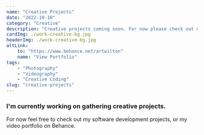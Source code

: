 ```yaml
---
name: "Creative Projects"
date: "2022-10-10"
category: "Creative"
description: "Creative projects coming soon. For now please check out my video portfolio on Behance."
cardImg: ./work-creative-bg.jpg
headerImg: ./work-creative-bg.jpg
altLink:
    to: "https://www.behance.net/artwilton"
    name: "View Portfolio"
tags:
    - "Photography"
    - "Videography"
    - "Creative Coding"
slug: "creative-projects"
---
```


### I'm currently working on gathering creative projects.

For now feel free to check out my software development projects, or my video portfolio on Behance.